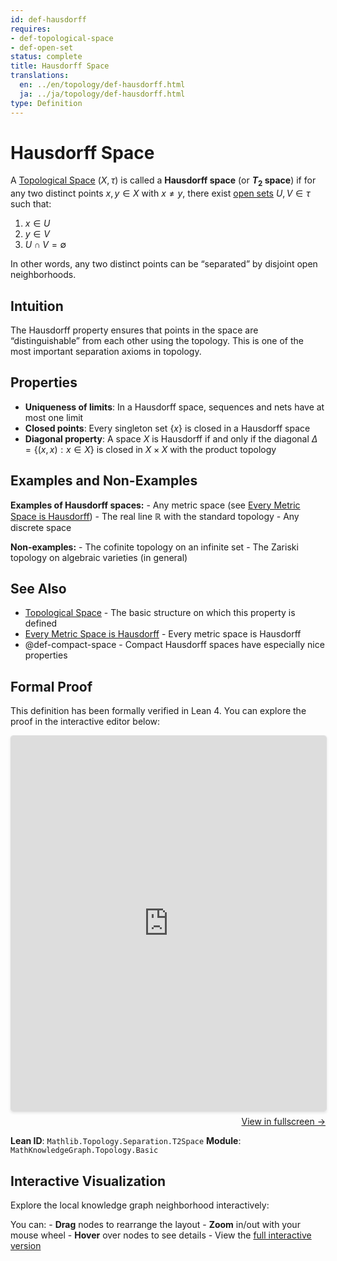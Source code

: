 ```yaml
---
id: def-hausdorff
requires:
- def-topological-space
- def-open-set
status: complete
title: Hausdorff Space
translations:
  en: ../en/topology/def-hausdorff.html
  ja: ../ja/topology/def-hausdorff.html
type: Definition
---
```


# Hausdorff Space {#def-hausdorff}

A [Topological Space](def-topological-space.qmd) $(X, \tau)$ is called a **Hausdorff space** (or **$T_2$ space**) if for any two distinct points $x, y \in X$ with $x \neq y$, there exist [open sets](def-open-set.qmd) $U, V \in \tau$ such that:

1. $x \in U$
2. $y \in V$
3. $U \cap V = \emptyset$

In other words, any two distinct points can be "separated" by disjoint open neighborhoods.

## Intuition

The Hausdorff property ensures that points in the space are "distinguishable" from each other using the topology. This is one of the most important separation axioms in topology.

## Properties

- **Uniqueness of limits**: In a Hausdorff space, sequences and nets have at most one limit
- **Closed points**: Every singleton set $\{x\}$ is closed in a Hausdorff space
- **Diagonal property**: A space $X$ is Hausdorff if and only if the diagonal $\Delta = \{(x,x) : x \in X\}$ is closed in $X \times X$ with the product topology

## Examples and Non-Examples

**Examples of Hausdorff spaces:**
- Any metric space (see [Every Metric Space is Hausdorff](thm-metric-hausdorff.qmd))
- The real line $\mathbb{R}$ with the standard topology
- Any discrete space

**Non-examples:**
- The cofinite topology on an infinite set
- The Zariski topology on algebraic varieties (in general)

## See Also

- [Topological Space](def-topological-space.qmd) - The basic structure on which this property is defined
- [Every Metric Space is Hausdorff](thm-metric-hausdorff.qmd) - Every metric space is Hausdorff
- @def-compact-space - Compact Hausdorff spaces have especially nice properties

## Formal Proof

This definition has been formally verified in Lean 4. You can explore the proof in the interactive editor below:

```{=html}
<div class="lean-proof-container" style="margin: 1em 0;">
  <iframe
    src="https://live.lean-lang.org/#url=https://rk0429.github.io/ModernMath/formal/MathKnowledgeGraph/Topology/Basic.lean"
    width="100%"
    height="600"
    style="border: 1px solid #ddd; border-radius: 4px; box-shadow: 0 2px 4px rgba(0,0,0,0.1);"
    title="Lean 4 Interactive Proof">
    <p>Your browser does not support iframes.</p>
  </iframe>
  <p style="text-align: right; margin-top: 0.5em;">
    <a href="https://live.lean-lang.org/#url=https://rk0429.github.io/ModernMath/formal/MathKnowledgeGraph/Topology/Basic.lean" target="_blank" rel="noopener noreferrer">
      View in fullscreen →
    </a>
  </p>
</div>
```

**Lean ID**: `Mathlib.Topology.Separation.T2Space`
**Module**: `MathKnowledgeGraph.Topology.Basic`

## Interactive Visualization

Explore the local knowledge graph neighborhood interactively:

::: {.graph-viz data-id="def-hausdorff" data-width="700" data-height="500"}
:::

You can:
- **Drag** nodes to rearrange the layout
- **Zoom** in/out with your mouse wheel
- **Hover** over nodes to see details
- View the [full interactive version](../../output/interactive/en/def-hausdorff.html){target="_blank"}
